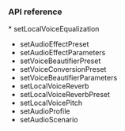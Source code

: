 <PlatformWrapper platform="android">

### API reference

<ProductWrapper notAllowed="voice-calling">
* <Link to="{{Global.API_REF_ANDROID_ROOT}}/class_irtcengine.html#api_irtcengine_setlocalvoiceequalization">setLocalVoiceEqualization</Link>

* <Link to="{{Global.API_REF_ANDROID_ROOT}}/class_irtcengine.html#api_irtcengine_setaudioeffectpreset">setAudioEffectPreset</Link>

* <Link to="{{Global.API_REF_ANDROID_ROOT}}/class_irtcengine.html#api_irtcengine_setaudioeffectparameters">setAudioEffectParameters</Link>

* <Link to="{{Global.API_REF_ANDROID_ROOT}}/class_irtcengine.html#api_irtcengine_setvoicebeautifierpreset">setVoiceBeautifierPreset</Link>

* <Link to="{{Global.API_REF_ANDROID_ROOT}}/class_irtcengine.html#api_irtcengine_setvoiceconversionpreset">setVoiceConversionPreset</Link>

* <Link to="{{Global.API_REF_ANDROID_ROOT}}/class_irtcengine.html#api_irtcengine_setvoicebeautifierparameters">setVoiceBeautifierParameters</Link>

* <Link to="{{Global.API_REF_ANDROID_ROOT}}/class_irtcengine.html#api_irtcengine_setlocalvoicereverb">setLocalVoiceReverb</Link>

* <Link to="{{Global.API_REF_ANDROID_ROOT}}/class_irtcengine.html#api_irtcengine_setlocalvoicereverbpreset">setLocalVoiceReverbPreset</Link>

* <Link to="{{Global.API_REF_ANDROID_ROOT}}/class_irtcengine.html#api_irtcengine_setlocalvoicepitch">setLocalVoicePitch</Link>

* <Link to="{{Global.API_REF_ANDROID_ROOT}}/class_irtcengine.html#api_irtcengine_setaudioprofile2">setAudioProfile</Link>

* <Link to="{{Global.API_REF_ANDROID_ROOT}}/class_irtcengine.html#api_irtcengine_setaudioscenario">setAudioScenario</Link>
</ProductWrapper>

</PlatformWrapper>
